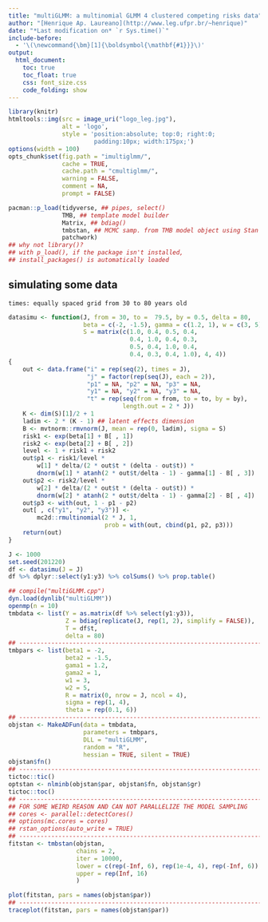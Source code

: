 ```yaml
---
title: "multiGLMM: a multinomial GLMM 4 clustered competing risks data"
author: "[Henrique Ap. Laureano](http://www.leg.ufpr.br/~henrique)"
date: "*Last modification on* `r Sys.time()`"
include-before:
  - '\(\newcommand{\bm}[1]{\boldsymbol{\mathbf{#1}}}\)'
output:
  html_document:
    toc: true
    toc_float: true
    css: font_size.css
    code_folding: show
---
```


```r
library(knitr)
htmltools::img(src = image_uri("logo_leg.jpg"),
               alt = 'logo',
               style = 'position:absolute; top:0; right:0;
                        padding:10px; width:175px;')
options(width = 100)
opts_chunk$set(fig.path = "imultiglmm/",
               cache = TRUE,
               cache.path = "cmultiglmm/",
               warning = FALSE,
               comment = NA,
               prompt = FALSE)
```

```r
pacman::p_load(tidyverse, ## pipes, select()
               TMB, ## template model builder
               Matrix, ## bdiag()
               tmbstan, ## MCMC samp. from TMB model object using Stan
               patchwork)
## why not library()?
## with p_load(), if the package isn't installed,
## install_packages() is automatically loaded
```

## simulating some data

```
times: equally spaced grid from 30 to 80 years old
```

```r
datasimu <- function(J, from = 30, to =  79.5, by = 0.5, delta = 80,
                     beta = c(-2, -1.5), gamma = c(1.2, 1), w = c(3, 5),
                     S = matrix(c(1.0, 0.4, 0.5, 0.4,
                                  0.4, 1.0, 0.4, 0.3,
                                  0.5, 0.4, 1.0, 0.4,
                                  0.4, 0.3, 0.4, 1.0), 4, 4))
{
    out <- data.frame("i" = rep(seq(2), times = J),
                      "j" = factor(rep(seq(J), each = 2)),
                      "p1" = NA, "p2" = NA, "p3" = NA,
                      "y1" = NA, "y2" = NA, "y3" = NA,
                      "t" = rep(seq(from = from, to = to, by = by),
                                length.out = 2 * J))
    K <- dim(S)[1]/2 + 1
    ladim <- 2 * (K - 1) ## latent effects dimension
    B <- mvtnorm::rmvnorm(J, mean = rep(0, ladim), sigma = S)
    risk1 <- exp(beta[1] + B[ , 1])
    risk2 <- exp(beta[2] + B[ , 2])
    level <- 1 + risk1 + risk2
    out$p1 <- risk1/level *
        w[1] * delta/(2 * out$t * (delta - out$t)) *
        dnorm(w[1] * atanh(2 * out$t/delta - 1) - gamma[1] - B[ , 3])
    out$p2 <- risk2/level *
        w[2] * delta/(2 * out$t * (delta - out$t)) *
        dnorm(w[2] * atanh(2 * out$t/delta - 1) - gamma[2] - B[ , 4])
    out$p3 <- with(out, 1 - p1 - p2)
    out[ , c("y1", "y2", "y3")] <-
        mc2d::rmultinomial(2 * J, 1,
                           prob = with(out, cbind(p1, p2, p3)))
    return(out)
}
```

```r
J <- 1000
set.seed(201220)
df <- datasimu(J = J)
df %>% dplyr::select(y1:y3) %>% colSums() %>% prop.table()
```

```r
## compile("multiGLMM.cpp")
dyn.load(dynlib("multiGLMM"))
openmp(n = 10)
tmbdata <- list(Y = as.matrix(df %>% select(y1:y3)),
                Z = bdiag(replicate(J, rep(1, 2), simplify = FALSE)),
                T = df$t,
                delta = 80)
## ---------------------------------------------------------------------
tmbpars <- list(beta1 = -2,
                beta2 = -1.5,
                gama1 = 1.2,
                gama2 = 1,
                w1 = 3,
                w2 = 5,
                R = matrix(0, nrow = J, ncol = 4),
                sigma = rep(1, 4),
                theta = rep(0.1, 6))
## ---------------------------------------------------------------------
objstan <- MakeADFun(data = tmbdata,
                     parameters = tmbpars,
                     DLL = "multiGLMM",
                     random = "R",
                     hessian = TRUE, silent = TRUE)
objstan$fn()
## ---------------------------------------------------------------------
tictoc::tic()
optstan <- nlminb(objstan$par, objstan$fn, objstan$gr)
tictoc::toc()
## ---------------------------------------------------------------------
## FOR SOME WEIRD REASON AND CAN NOT PARALLELIZE THE MODEL SAMPLING
## cores <- parallel::detectCores()
## options(mc.cores = cores)
## rstan_options(auto_write = TRUE)
## ---------------------------------------------------------------------
fitstan <- tmbstan(objstan,
                   chains = 2,
                   iter = 10000,
                   lower = c(rep(-Inf, 6), rep(1e-4, 4), rep(-Inf, 6)),
                   upper = rep(Inf, 16)
                   )
```

```r
plot(fitstan, pars = names(objstan$par))
## ---------------------------------------------------------------------
traceplot(fitstan, pars = names(objstan$par))
```
